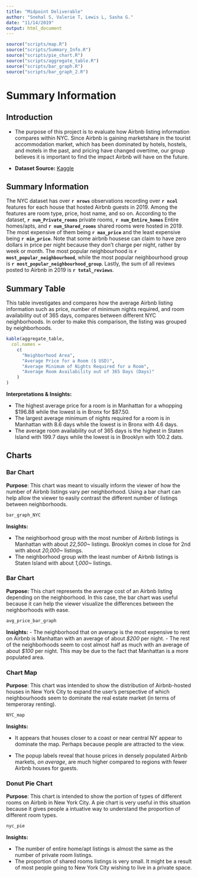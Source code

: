 ```yaml
---
title: "Midpoint Deliverable"
author: "Snehal S, Valerie T, Lewis L, Sasha G."
date: "11/14/2019"
output: html_document
---
```


```r

source("scripts/map.R")
source("scripts/Summary_Info.R")
source("scripts/pie_chart.R")
source("scripts/aggregate_table.R")
source("scripts/bar_graph.R")
source("scripts/bar_graph_2.R")

```

# Summary Information

## Introduction

- The purpose of this project is to evaluate how Airbnb listing information compares within NYC. Since Airbnb is gaining marketshare in the tourist accommodation market, which has been dominated by hotels, hostels, and motels in the past, and pricing have changed overtime, our group believes it is important to find the impact Airbnb will have on the future.

- **Dataset Source:** [Kaggle](https://www.kaggle.com/dgomonov/new-york-city-airbnb-open-data)

## Summary Information

The NYC dataset has over **`r nrows`** observations recording over **`r ncol`** features for each house that hosted Airbnb guests in 2019. Among the features are room type, price, host name, and so on. According to the dataset, **`r num_Private_rooms`** private rooms, **`r num_Entire_homes`** Entire homes/apts, and **`r num_Shared_rooms`** shared rooms were hosted in 2019. The most expensive of them being **`r max_price`** and the least expensive being **`r min_price`**. Note that some airbnb housese can claim to have zero dollars in price per night because they don't charge per night, rather by week or month. The most popular neighbourhood is **`r most_popular_neighbourhood`**, while the most popular neighbourhood group is **`r most_popular_neighbourhood_group`**. Lastly, the sum of all reviews posted to Airbnb in 2019 is **`r total_reviews`**.

## Summary Table

This table investigates and compares how the average Airbnb listing information such as price, number of minimum nights required, and room availability out of 365 days, compares between different NYC neighborhoods. In order to make this comparison, the listing was grouped by neighborhoods.

```r
kable(aggregate_table,
  col.names =
    c(
      "Neighborhood Area",
      "Average Price for a Room ($ USD)",
      "Average Minimum of Nights Required for a Room",
      "Average Room Availability out of 365 Days (Days)"
    )
)
```

**Interpretations & Insights:**

- The highest average price for a room is in Manhattan for a whopping $196.88 while the lowest is in Bronx for $87.50.
- The largest average minimum of nights required for a room is in Manhattan with 8.6 days while the lowest is in Bronx with 4.6 days.
- The average room availability out of 365 days is the highest in Staten Island with 199.7 days while the lowest is in Brooklyn with 100.2 dats.

## Charts

### Bar Chart
**Purpose**: This chart was meant to visually inform the viewer of how the number of Airbnb listings vary per neighborhood. Using a bar chart can help allow the viewer to easily contrast the different number of listings between neighborhoods.

```r
bar_graph_NYC

```

**Insights:**

- The neighborhood group with the most number of Airbnb listings is Manhattan with about *22,500~* listings. Brooklyn comes in close for 2nd with about *20,000~* listings.
- The neighborhood group with the least number of Airbnb listings is Staten Island with about *1,000~* listings.

### Bar Chart
**Purpose:** This chart represents the average cost of an Airbnb listing depending on the neighborhood. In this case, the bar chart was useful because it can help the viewer visualize the differences between the neighborhoods with ease. 

```r
avg_price_bar_graph

```

**Insights:**
- The neighborhood that on average is the most expensive to rent on Airbnb is Manhattan with an average of about *$200* per night. 
- The rest of the neighborhoods seem to cost almost half as much with an average of about *$100* per night. This may be due to the fact that Manhattan is a more populated area.

### Chart Map

**Purpose**: This chart was intended to show the distribution of Airbnb-hosted houses in New York City to expand the user's perspective of which neighbourhoods seem to dominate the real estate market (in terms of temperoray renting). 

```r
NYC_map

```

**Insights:**

- It appears that houses closer to a coast or near central NY appear to dominate the map. Perhaps because people are attracted to the view.

- The popup labels reveal that house prices in densely populated Airbnb markets, *on average*, are much higher compared to regions with fewer Airbnb houses for guests.

### Donut Pie Chart

**Purpose**: This chart is intended to show the portion of types of different rooms on Airbnb in New York City. A pie chart is very useful in this situation because it gives people a intuative way to understand the proportion of different room types.

```r
nyc_pie
```

**Insights:**

- The number of entire home/apt listings is almost the same as the number of private room listings. 
- The proportion of shared rooms listings is very small. It might be a result of most people going to New York City wishing to live in a private space.